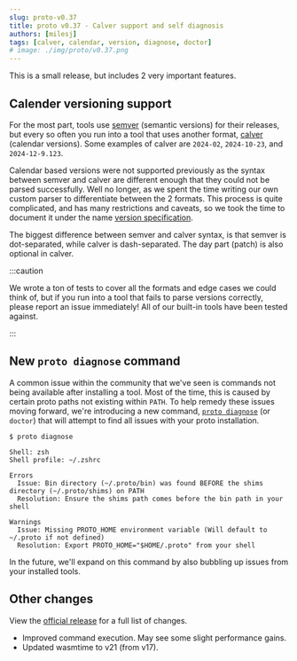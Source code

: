 ```yaml
---
slug: proto-v0.37
title: proto v0.37 - Calver support and self diagnosis
authors: [milesj]
tags: [calver, calendar, version, diagnose, doctor]
# image: ./img/proto/v0.37.png
---
```


This is a small release, but includes 2 very important features.

<!--truncate-->

## Calender versioning support

For the most part, tools use [semver](http://semver.org/) (semantic versions) for their releases,
but every so often you run into a tool that uses another format, [calver](https://calver.org/)
(calendar versions). Some examples of calver are `2024-02`, `2024-10-23`, and `2024-12-9.123`.

Calendar based versions were not supported previously as the syntax between semver and calver are
different enough that they could not be parsed successfully. Well no longer, as we spent the time
writing our own custom parser to differentiate between the 2 formats. This process is quite
complicated, and has many restrictions and caveats, so we took the time to document it under the
name [version specification](/docs/proto/version-spec).

The biggest difference between semver and calver syntax, is that semver is dot-separated, while
calver is dash-separated. The day part (patch) is also optional in calver.

:::caution

We wrote a ton of tests to cover all the formats and edge cases we could think of, but if you run
into a tool that fails to parse versions correctly, please report an issue immediately! All of our
built-in tools have been tested against.

:::

## New `proto diagnose` command

A common issue within the community that we've seen is commands not being available after installing
a tool. Most of the time, this is caused by certain proto paths not existing within `PATH`. To help
remedy these issues moving forward, we're introducing a new command,
[`proto diagnose`](/docs/proto/commands/diagnose) (or `doctor`) that will attempt to find all issues
with your proto installation.

```
$ proto diagnose

Shell: zsh
Shell profile: ~/.zshrc

Errors
  Issue: Bin directory (~/.proto/bin) was found BEFORE the shims directory (~/.proto/shims) on PATH
  Resolution: Ensure the shims path comes before the bin path in your shell

Warnings
  Issue: Missing PROTO_HOME environment variable (Will default to ~/.proto if not defined)
  Resolution: Export PROTO_HOME="$HOME/.proto" from your shell
```

In the future, we'll expand on this command by also bubbling up issues from your installed tools.

## Other changes

View the [official release](https://github.com/moonrepo/proto/releases/tag/v0.37.0) for a full list
of changes.

- Improved command execution. May see some slight performance gains.
- Updated wasmtime to v21 (from v17).
